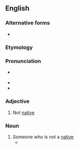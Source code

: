 {{also|non-native}}
==English==
{{rfm|en|section=non-native, nonnative}}

===Alternative forms===
* {{l|en|non-native}}

===Etymology===
{{prefix|en|non|native}}

===Pronunciation===
* {{a|UK}} {{IPA|en|/nɒnˈneɪtɪv/}}
* {{rhymes|en|eɪtɪv}}
* {{rhymes|en|eɪtɪv}}

===Adjective===
{{en-adj|-}}

# Not [[native]]

===Noun===
{{en-noun}}

# Someone who is not a [[native]]
#* {{quote-journal|en|date=March 25, 1988|author=James Krohe Jr.|title=Reading: Our City, Ourselves|work=Chicago Reader|url=https://securesite.chireader.com/cgi-bin/Archive/abridged2.bat?path=1988/880325/GUIDES
|passage=If you're a Chicagoan, you will find something in each that you didn't know about; '''nonnatives''' will find something in each they'll wish they'd read before making their last trip.}}